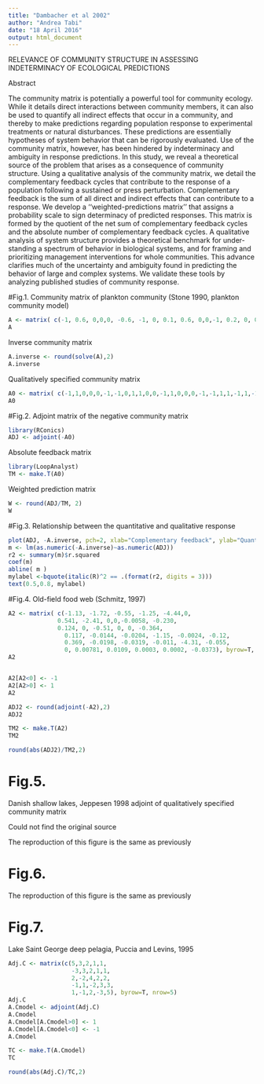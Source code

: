 ```yaml
---
title: "Dambacher et al 2002"
author: "Andrea Tabi"
date: "18 April 2016"
output: html_document
---
```

RELEVANCE OF COMMUNITY STRUCTURE IN ASSESSING INDETERMINACY OF ECOLOGICAL PREDICTIONS

Abstract

The community matrix is potentially a powerful tool for community ecology. While it details direct interactions between community members, it can also be used to quantify all indirect effects that occur in a community, and thereby to make predictions regarding population response to experimental treatments or natural disturbances. These predictions are essentially hypotheses of system behavior that can be rigorously evaluated. Use of the community matrix, however, has been hindered by indeterminacy and ambiguity in response predictions. In this study, we reveal a theoretical source of the problem that arises as a consequence of community structure.
Using a qualitative analysis of the community matrix, we detail the complementary feedback cycles that contribute to the response of a population following a sustained or press perturbation. Complementary feedback is the sum of all direct and indirect effects that can contribute to a response. We develop a ‘‘weighted-predictions matrix’’ that assigns a probability scale to sign determinacy of predicted responses. This matrix is formed by the quotient of the net sum of complementary feedback cycles and the absolute number of complementary feedback cycles.
A qualitative analysis of system structure provides a theoretical benchmark for under- standing a spectrum of behavior in biological systems, and for framing and prioritizing management interventions for whole communities. This advance clarifies much of the uncertainty and ambiguity found in predicting the behavior of large and complex systems. We validate these tools by analyzing published studies of community response.


#Fig.1.
Community matrix of plankton community (Stone 1990, plankton community model)
```r
A <- matrix( c(-1, 0.6, 0,0,0, -0.6, -1, 0, 0.1, 0.6, 0,0,-1, 0.2, 0, 0,0,-0.2, -1, 0.5, 0.6, -0.6, 0.2, -0.5, -1), byrow=T, nrow=5)
A
```

Inverse community matrix 
```r
A.inverse <- round(solve(A),2) 
A.inverse

```

Qualitatively specified community matrix

```r
A0 <- matrix( c(-1,1,0,0,0,-1,-1,0,1,1,0,0,-1,1,0,0,0,-1,-1,1,1,-1,1,-1,-1), byrow=T, nrow=5 )
A0

```

#Fig.2.
Adjoint matrix of the negative community matrix

```r
library(RConics)
ADJ <- adjoint(-A0)

```

Absolute feedback matrix

```r
library(LoopAnalyst)
TM <- make.T(A0)

```

Weighted prediction matrix

```r
W <- round(ADJ/TM, 2)
W
```

#Fig.3.
Relationship between the quantitative and qualitative response

```r
plot(ADJ, -A.inverse, pch=2, xlab="Complementary feedback", ylab="Quantitative response")
m <- lm(as.numeric(-A.inverse)~as.numeric(ADJ))
r2 <- summary(m)$r.squared
coef(m)
abline( m )
mylabel <-bquote(italic(R)^2 == .(format(r2, digits = 3)))
text(0.5,0.8, mylabel)
```

#Fig.4.
Old-field food web (Schmitz, 1997)
```r
A2 <- matrix( c(-1.13, -1.72, -0.55, -1.25, -4.44,0,
              0.541, -2.41, 0,0,-0.0058, -0.230,
              0.124, 0, -0.51, 0, 0, -0.364,
                0.117, -0.0144, -0.0204, -1.15, -0.0024, -0.12,
                0.369, -0.0198, -0.0319, -0.011, -4.31, -0.055,
                0, 0.00781, 0.0109, 0.0003, 0.0002, -0.0373), byrow=T, nrow=6)
A2


A2[A2<0] <- -1
A2[A2>0] <- 1
A2

ADJ2 <- round(adjoint(-A2),2)
ADJ2

TM2 <- make.T(A2)
TM2

round(abs(ADJ2)/TM2,2)
```

# Fig.5.
Danish shallow lakes, Jeppesen 1998
adjoint of qualitatively specified community matrix

Could not find the original source

The reproduction of this figure is the same as previously


# Fig.6.

The reproduction of this figure is the same as previously


# Fig.7.
Lake Saint George deep pelagia, Puccia and Levins, 1995
```r
Adj.C <- matrix(c(5,3,2,1,1,
                  -3,3,2,1,1,
                  2,-2,4,2,2,
                  -1,1,-2,3,3,
                  1,-1,2,-3,5), byrow=T, nrow=5)
Adj.C
A.Cmodel <- adjoint(Adj.C)
A.Cmodel
A.Cmodel[A.Cmodel>0] <- 1
A.Cmodel[A.Cmodel<0] <- -1
A.Cmodel

TC <- make.T(A.Cmodel)
TC

round(abs(Adj.C)/TC,2)
```




